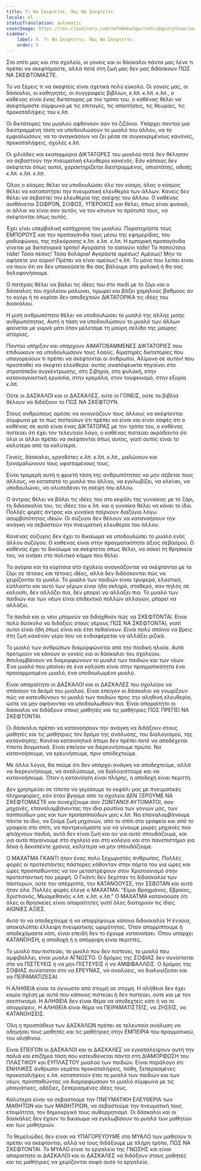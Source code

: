 ```yaml
---
title: Τι Να Σκεφτείτε. Πώς Να Σκεφτείτε.
locale: el
statusTranslation: automatic
coverImage: https://res.cloudinary.com/xmfm6mhw3gwctndtcubgx2rptnae/image/upload/v1740337243/small_cover_educacion_fundamental_a051170f1c.webp
sidebar:
    label: 5. Τι Να Σκεφτείτε. Πώς Να Σκεφτείτε.
    order: 5
---
```

Στο σπίτι μας και στο σχολείο, οι γονείς και οι δάσκαλοι πάντα μας λένε τι πρέπει να σκεφτόμαστε, αλλά ποτέ στη ζωή μας δεν μας διδάσκουν ΠΩΣ ΝΑ ΣΚΕΦΤΟΜΑΣΤΕ.

Το να ξέρεις τι να σκεφτείς είναι σχετικά πολύ εύκολο. Οι γονείς μας, οι δάσκαλοι, οι καθηγητές, οι συγγραφείς βιβλίων, κ.λπ. κ.λπ. κ.λπ., ο καθένας είναι ένας δικτάτορας με τον τρόπο του, ο καθένας θέλει να σκεφτόμαστε σύμφωνα με τις επιταγές, τις απαιτήσεις, τις θεωρίες, τις προκαταλήψεις του κ.λπ.

Οι δικτάτορες του μυαλού αφθονούν σαν τα ζιζάνια. Υπάρχει παντού μια διεστραμμένη τάση να υποδουλώσουν το μυαλό του άλλου, να το εμφιαλώσουν, να το αναγκάσουν να ζει μέσα σε συγκεκριμένους κανόνες, προκαταλήψεις, σχολές κ.λπ.

Οι χιλιάδες και εκατομμύρια ΔΙΚΤΑΤΟΡΕΣ του μυαλού ποτέ δεν θέλησαν να σεβαστούν την πνευματική ελευθερία κανενός. Εάν κάποιος δεν σκέφτεται όπως αυτοί, χαρακτηρίζεται διεστραμμένος, αποστάτης, αδαής κ.λπ. κ.λπ. κ.λπ.

Όλος ο κόσμος θέλει να υποδουλώσει όλο τον κόσμο, όλος ο κόσμος θέλει να καταπατήσει την πνευματική ελευθερία των άλλων. Κανείς δεν θέλει να σεβαστεί την ελευθερία της σκέψης του άλλου. Ο καθένας αισθάνεται ΣΩΦΡΟΝ, ΣΟΦΟΣ, ΥΠΕΡΟΧΟΣ και θέλει, όπως είναι φυσικό, οι άλλοι να είναι σαν αυτόν, να τον κάνουν το πρότυπό τους, να σκέφτονται όπως αυτός.

Έχει γίνει υπερβολική κατάχρηση του μυαλού. Παρατηρήστε τους ΕΜΠΟΡΟΥΣ και την προπαγάνδα τους μέσω της εφημερίδας, του ραδιοφώνου, της τηλεόρασης κ.λπ. κ.λπ. κ.λπ. Η εμπορική προπαγάνδα γίνεται με δικτατορικό τρόπο! Αγοράστε το σαπούνι τάδε! Τα παπούτσια τάδε! Τόσα πέσος! Τόσα δολάρια! Αγοράστε αμέσως! Αμέσως! Μην το αφήσετε για αύριο! Πρέπει να είναι αμέσως! κ.λπ. Το μόνο που λείπει είναι να πουν ότι αν δεν υπακούσετε θα σας βάλουμε στη φυλακή ή θα σας δολοφονήσουμε.

Ο πατέρας θέλει να βάλει τις ιδέες του στο παιδί με το ζόρι και ο δάσκαλος του σχολείου μαλώνει, τιμωρεί και βάζει χαμηλούς βαθμούς αν το αγόρι ή το κορίτσι δεν αποδεχτούν ΔΙΚΤΑΤΟΡΙΚΑ τις ιδέες του δασκάλου.

Η μισή ανθρωπότητα θέλει να υποδουλώσει το μυαλό της άλλης μισής ανθρωπότητας. Αυτή η τάση να υποδουλώσουν το μυαλό των άλλων φαίνεται με γυμνό μάτι όταν μελετάμε τη μαύρη σελίδα της μαύρης ιστορίας.

Παντού υπήρξαν και υπάρχουν ΑΙΜΑΤΟΒΑΜΜΕΝΕΣ ΔΙΚΤΑΤΟΡΙΕΣ που επιδιώκουν να υποδουλώσουν τους λαούς. Αιματηρές δικτατορίες που υπαγορεύουν τι πρέπει να σκέφτονται οι άνθρωποι. Αλίμονο σε αυτόν! που προσπαθεί να σκεφτεί ελεύθερα: αυτός αναπόφευκτα πηγαίνει στα στρατόπεδα συγκέντρωσης, στη Σιβηρία, στη φυλακή, στην καταναγκαστική εργασία, στην κρεμάλα, στον τουφεκισμό, στην εξορία κ.λπ.

Ούτε οι ΔΑΣΚΑΛΟΙ και οι ΔΑΣΚΑΛΕΣ, ούτε οι ΓΟΝΕΙΣ, ούτε τα βιβλία θέλουν να διδάξουν το ΠΩΣ ΝΑ ΣΚΕΦΤΟΥΝ.

Στους ανθρώπους αρέσει να αναγκάζουν τους άλλους να σκέφτονται σύμφωνα με το πώς πιστεύουν ότι πρέπει να είναι και είναι σαφές ότι ο καθένας σε αυτό είναι ένας ΔΙΚΤΑΤΟΡΑΣ με τον τρόπο του, ο καθένας πιστεύει ότι έχει τον τελευταίο λόγο, ο καθένας πιστεύει ακράδαντα ότι όλοι οι άλλοι πρέπει να σκέφτονται όπως αυτός, γιατί αυτός είναι το καλύτερο από τα καλύτερα.

Γονείς, δάσκαλοι, εργοδότες κ.λπ. κ.λπ. κ.λπ., μαλώνουν και ξαναμαλώνουν τους υφισταμένους τους.

Είναι τρομερή αυτή η φρικτή τάση της ανθρωπότητας να μην σέβεται τους άλλους, να καταπατά το μυαλό του άλλου, να εγκλωβίζει, να κλείνει, να υποδουλώνει, να αλυσοδένει τη σκέψη του άλλου.

Ο άντρας θέλει να βάλει τις ιδέες του στο κεφάλι της γυναίκας με το ζόρι, τη διδασκαλία του, τις ιδέες του κ.λπ. και η γυναίκα θέλει να κάνει το ίδιο. Πολλές φορές άντρας και γυναίκα παίρνουν διαζύγιο λόγω ασυμβατότητας ιδεών. Οι σύζυγοι δεν θέλουν να κατανοήσουν την ανάγκη να σεβαστούν την πνευματική ελευθερία του άλλου.

Κανένας σύζυγος δεν έχει το δικαίωμα να υποδουλώσει το μυαλό ενός άλλου συζύγου. Ο καθένας είναι στην πραγματικότητα άξιος σεβασμού. Ο καθένας έχει το δικαίωμα να σκέφτεται όπως θέλει, να ασκεί τη θρησκεία του, να ανήκει στο πολιτικό κόμμα που θέλει.

Τα αγόρια και τα κορίτσια στο σχολείο αναγκάζονται να σκέφτονται με το ζόρι σε τέτοιες και τέτοιες ιδέες, αλλά δεν διδάσκονται πώς να χειρίζονται το μυαλό. Το μυαλό των παιδιών είναι τρυφερό, ελαστικό, εύπλαστο και αυτό των γέρων είναι ήδη σκληρό, σταθερό, σαν πηλός σε καλούπι, δεν αλλάζει πια, δεν μπορεί να αλλάξει πια. Το μυαλό των παιδιών και των νέων είναι επιδεκτικό πολλών αλλαγών, μπορεί να αλλάξει.

Τα παιδιά και οι νέοι μπορούν να διδαχθούν πώς να ΣΚΕΦΤΟΝΤΑΙ. Είναι πολύ δύσκολο να διδάξεις στους γέρους ΠΩΣ ΝΑ ΣΚΕΦΤΟΝΤΑΙ, γιατί αυτοί είναι ήδη όπως είναι και έτσι πεθαίνουν. Είναι πολύ σπάνιο να βρεις στη ζωή κανέναν γέρο που να ενδιαφέρεται να αλλάξει ριζικά.

Το μυαλό των ανθρώπων διαμορφώνεται από την παιδική ηλικία. Αυτό προτιμούν να κάνουν οι γονείς και οι δάσκαλοι του σχολείου. Απολαμβάνουν να διαμορφώνουν το μυαλό των παιδιών και των νέων. Ένα μυαλό που μπαίνει σε ένα καλούπι είναι στην πραγματικότητα ένα προσαρμοσμένο μυαλό, ένα υποδουλωμένο μυαλό.

Είναι απαραίτητο οι ΔΑΣΚΑΛΟΙ και οι ΔΑΣΚΑΛΕΣ του σχολείου να σπάσουν τα δεσμά του μυαλού. Είναι επείγον οι δάσκαλοι να γνωρίζουν πώς να κατευθύνουν το μυαλό των παιδιών προς την αληθινή ελευθερία, ώστε να μην αφήνονται να υποδουλωθούν πια. Είναι απαραίτητο οι δάσκαλοι να διδάξουν στους μαθητές και τις μαθήτριες ΠΩΣ ΠΡΕΠΕΙ ΝΑ ΣΚΕΦΤΟΝΤΑΙ.

Οι δάσκαλοι πρέπει να κατανοήσουν την ανάγκη να διδάξουν στους μαθητές και τις μαθήτριες τον δρόμο της ανάλυσης, του διαλογισμού, της κατανόησης. Κανένα κατανοητικό άτομο δεν πρέπει ποτέ να αποδέχεται τίποτα δογματικά. Είναι επείγον να διερευνήσουμε πρώτα. Να κατανοήσουμε, να ερευνήσουμε, πριν αποδεχτούμε.

Με άλλα λόγια, θα πούμε ότι δεν υπάρχει ανάγκη να αποδεχτούμε, αλλά να διερευνήσουμε, να αναλύσουμε, να διαλογιστούμε και να κατανοήσουμε. Όταν η κατανόηση είναι πλήρης, η αποδοχή είναι περιττή.

Δεν χρησιμεύει σε τίποτα να γεμίσουμε το κεφάλι μας με πνευματικές πληροφορίες, εάν όταν βγούμε από το σχολείο ΔΕΝ ΞΕΡΟΥΜΕ ΝΑ ΣΚΕΦΤΟΜΑΣΤΕ και συνεχίζουμε σαν ΖΩΝΤΑΝΟΙ ΑΥΤΟΜΑΤΟΙ, σαν μηχανές, επαναλαμβάνοντας την ίδια ρουτίνα των γονιών μας, των παππούδων μας και των προπαππούδων μας κ.λπ. Να επαναλαμβάνουμε πάντα το ίδιο, να ζούμε ζωή μηχανών, από το σπίτι στο γραφείο και από το γραφείο στο σπίτι, να παντρευόμαστε για να γίνουμε μικρές μηχανές που φτιάχνουν παιδιά, αυτό δεν είναι ζωή και αν για αυτό σπουδάζουμε, και για αυτό πηγαίνουμε στο σχολείο και στο κολέγιο και στο πανεπιστήμιο για δέκα ή δεκαπέντε χρόνια, καλύτερα να μην σπουδάζουμε.

Ο ΜΑΧΑΤΜΑ ΓΚΑΝΤΙ ήταν ένας πολύ ξεχωριστός άνθρωπος. Πολλές φορές οι προτεστάντες πάστορες κάθονταν στην πόρτα του για ώρες και ώρες προσπαθώντας να τον μεταστρέψουν στον Χριστιανισμό στην προτεσταντική του μορφή. Ο Γκάντι δεν δεχόταν τη διδασκαλία των πάστορων, ούτε την απέρριπτε, την ΚΑΤΑΝΟΟΥΣΕ, την ΣΕΒΟΤΑΝ και αυτό ήταν όλο. Πολλές φορές έλεγε ο ΜΑΧΑΤΜΑ: "Είμαι Βραχμάνος, Εβραίος, Χριστιανός, Μωαμεθανός κ.λπ. κ.λπ. κ.λπ." Ο ΜΑΧΑΤΜΑ κατανοούσε ότι όλες οι θρησκείες είναι απαραίτητες γιατί όλες διατηρούν τις ίδιες ΑΙΩΝΙΕΣ ΑΞΙΕΣ.

Αυτό το να αποδεχτούμε ή να απορρίψουμε κάποια διδασκαλία Ή έννοια, αποκαλύπτει έλλειψη πνευματικής ωριμότητας. Όταν απορρίπτουμε ή αποδεχόμαστε κάτι, είναι επειδή δεν το έχουμε κατανοήσει. Όπου υπάρχει ΚΑΤΑΝΟΗΣΗ, η αποδοχή ή η απόρριψη είναι περιττές.

Το μυαλό που πιστεύει, το μυαλό που δεν πιστεύει, το μυαλό που αμφιβάλλει, είναι μυαλό ΑΓΝΩΣΤΟ. Ο δρόμος της ΣΟΦΙΑΣ δεν συνίσταται στο να ΠΙΣΤΕΥΕΙΣ ή να μην ΠΙΣΤΕΥΕΙΣ ή να ΑΜΦΙΒΑΛΛΕΙΣ. Ο δρόμος της ΣΟΦΙΑΣ συνίσταται στο να ΕΡΕΥΝΑΣ, να αναλύεις, να διαλογίζεσαι και να ΠΕΙΡΑΜΑΤΙΖΕΣΑΙ.

Η ΑΛΗΘΕΙΑ είναι το άγνωστο από στιγμή σε στιγμή. Η αλήθεια δεν έχει καμία σχέση με αυτό που κάποιος πιστεύει ή δεν πιστεύει, ούτε και με τον σκεπτικισμό. Η ΑΛΗΘΕΙΑ δεν είναι θέμα να αποδεχτείς κάτι ή να το απορρίψεις. Η ΑΛΗΘΕΙΑ είναι θέμα να ΠΕΙΡΑΜΑΤΙΣΤΕΙΣ, να ΖΗΣΕΙΣ, να ΚΑΤΑΝΟΗΣΕΙΣ.

Όλη η προσπάθεια των ΔΑΣΚΑΛΩΝ πρέπει σε τελευταία ανάλυση να οδηγήσει τους μαθητές και τις μαθήτριες στην ΕΜΠΕΙΡΙΑ του πραγματικού, του αληθινού.

Είναι ΕΠΕΙΓΟΝ οι ΔΑΣΚΑΛΟΙ και οι ΔΑΣΚΑΛΕΣ να εγκαταλείψουν αυτή την παλιά και επιζήμια τάση που κατευθύνεται πάντα στη ΔΙΑΜΟΡΦΩΣΗ του ΠΛΑΣΤΙΚΟΥ και ΕΥΠΛΑΣΤΟΥ μυαλού των παιδιών. Είναι παράλογο ότι ΕΝΗΛΙΚΕΣ άνθρωποι γεμάτοι προκαταλήψεις, πάθη, ξεπερασμένες προκαταλήψεις κ.λπ. καταπατούν έτσι το μυαλό των παιδιών και των νέων, προσπαθώντας να διαμορφώσουν το μυαλό σύμφωνα με τις μπαγιάτικες, αδέξιες, ξεπερασμένες ιδέες τους.

Καλύτερα είναι να σεβαστούμε την ΠΝΕΥΜΑΤΙΚΗ ΕΛΕΥΘΕΡΙΑ των ΜΑΘΗΤΩΝ και των ΜΑΘΗΤΡΙΩΝ, να σεβαστούμε την πνευματική τους ετοιμότητα, τον δημιουργικό τους αυθορμητισμό. Οι δάσκαλοι και οι δασκάλες δεν έχουν το δικαίωμα να εγκλωβίσουν το μυαλό των μαθητών και των μαθητριών.

Το θεμελιώδες δεν είναι να ΥΠΑΓΟΡΕΥΟΥΜΕ στο ΜΥΑΛΟ των μαθητών τι πρέπει να σκέφτονται, αλλά να τους διδάξουμε με πλήρη τρόπο, ΠΩΣ ΝΑ ΣΚΕΦΤΟΝΤΑΙ. Το ΜΥΑΛΟ είναι το εργαλείο της ΓΝΩΣΗΣ και είναι απαραίτητο οι ΔΑΣΚΑΛΟΙ και οι ΔΑΣΚΑΛΕΣ να διδάξουν στους μαθητές και τις μαθήτριες να χειρίζονται σοφά αυτό το εργαλείο.

